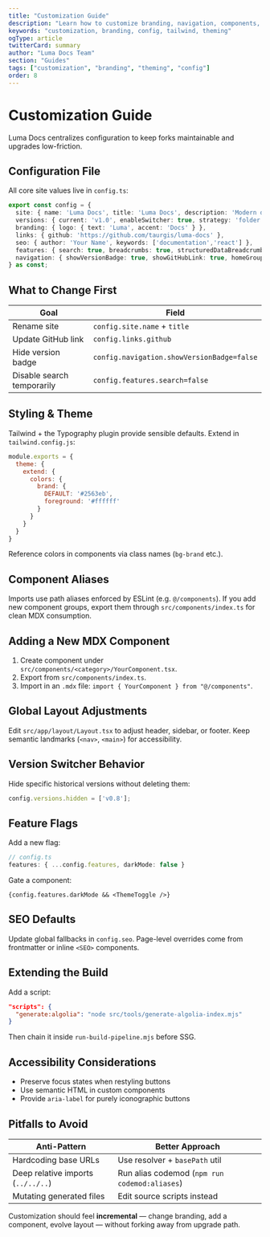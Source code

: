 ```yaml
---
title: "Customization Guide"
description: "Learn how to customize branding, navigation, components, styling, and feature flags in Luma Docs."
keywords: "customization, branding, config, tailwind, theming"
ogType: article
twitterCard: summary
author: "Luma Docs Team"
section: "Guides"
tags: ["customization", "branding", "theming", "config"]
order: 8
---
```


# Customization Guide

Luma Docs centralizes configuration to keep forks maintainable and upgrades low-friction.

## Configuration File

All core site values live in `config.ts`:

```ts
export const config = {
  site: { name: 'Luma Docs', title: 'Luma Docs', description: 'Modern docs platform' },
  versions: { current: 'v1.0', enableSwitcher: true, strategy: 'folder', hidden: [], order: [] },
  branding: { logo: { text: 'Luma', accent: 'Docs' } },
  links: { github: 'https://github.com/taurgis/luma-docs' },
  seo: { author: 'Your Name', keywords: ['documentation','react'] },
  features: { search: true, breadcrumbs: true, structuredDataBreadcrumbs: true },
  navigation: { showVersionBadge: true, showGitHubLink: true, homeGroupLabel: 'Getting Started' }
} as const;
```

## What to Change First

| Goal | Field |
| ---- | ----- |
| Rename site | `config.site.name` + `title` |
| Update GitHub link | `config.links.github` |
| Hide version badge | `config.navigation.showVersionBadge=false` |
| Disable search temporarily | `config.features.search=false` |

## Styling & Theme

Tailwind + the Typography plugin provide sensible defaults. Extend in `tailwind.config.js`:

```js
module.exports = {
  theme: {
    extend: {
      colors: {
        brand: {
          DEFAULT: '#2563eb',
          foreground: '#ffffff'
        }
      }
    }
  }
}
```

Reference colors in components via class names (`bg-brand` etc.).

## Component Aliases

Imports use path aliases enforced by ESLint (e.g. `@/components`). If you add new component groups, export them through `src/components/index.ts` for clean MDX consumption.

## Adding a New MDX Component

1. Create component under `src/components/<category>/YourComponent.tsx`.
2. Export from `src/components/index.ts`.
3. Import in an `.mdx` file: `import { YourComponent } from "@/components"`.

## Global Layout Adjustments

Edit `src/app/layout/Layout.tsx` to adjust header, sidebar, or footer. Keep semantic landmarks (`<nav>`, `<main>`) for accessibility.

## Version Switcher Behavior

Hide specific historical versions without deleting them:

```ts
config.versions.hidden = ['v0.8'];
```

## Feature Flags

Add a new flag:

```ts
// config.ts
features: { ...config.features, darkMode: false }
```

Gate a component:

```tsx
{config.features.darkMode && <ThemeToggle />}
```

## SEO Defaults

Update global fallbacks in `config.seo`. Page-level overrides come from frontmatter or inline `<SEO>` components.

## Extending the Build

Add a script:

```json
"scripts": {
  "generate:algolia": "node src/tools/generate-algolia-index.mjs"
}
```

Then chain it inside `run-build-pipeline.mjs` before SSG.

## Accessibility Considerations

- Preserve focus states when restyling buttons
- Use semantic HTML in custom components
- Provide `aria-label` for purely iconographic buttons

## Pitfalls to Avoid

| Anti-Pattern | Better Approach |
| ------------ | --------------- |
| Hardcoding base URLs | Use resolver + `basePath` util |
| Deep relative imports (`../../..`) | Run alias codemod (`npm run codemod:aliases`) |
| Mutating generated files | Edit source scripts instead |

Customization should feel **incremental** — change branding, add a component, evolve layout — without forking away from upgrade path.


<NextLink href="/guides/deployment/" label="Deployment & Base Path" />
